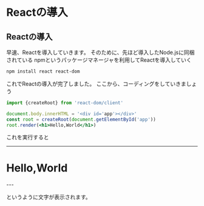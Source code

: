 # Reactの導入
## Reactの導入
早速、Reactを導入していきます。
そのために、先ほど導入したNode.jsに同梱されている
npmというパッケージマネージャを利用してReactを導入していく


```bash
npm install react react-dom
```

これでReactの導入が完了しました。
ここから、コーディングをしていきましょう

```jsx
import {createRoot} from 'react-dom/client'

document.body.innerHTML = '<div id='app'></div>'
const root = createRoot(document.getElementById('app'))
root.render(<h1>Hello,World</h1>)
```

これを実行すると

---
<div id="app">
   <h1 className="text-2xl">Hello,World</h1>
</div>
---

というように文字が表示されます。